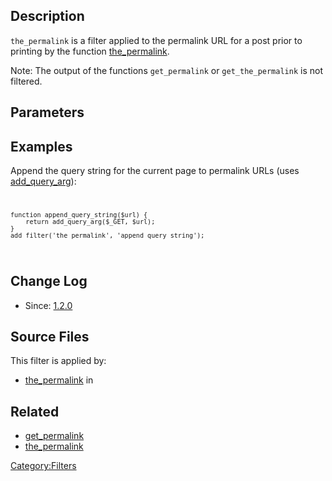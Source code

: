 == Description ==


<code>the_permalink</code> is a filter applied to the permalink URL for a post prior to printing by the function [[Function Reference/the_permalink|the_permalink]].

Note: The output of the functions <code>get_permalink</code> or <code>get_the_permalink</code> is not filtered.

== Parameters ==

{{Parameter|$url|string|The permalink for the current post}}
{{Parameter|$post|integer|Post ID, WP_Post object, or 0|optional|0}}

== Examples ==

Append the query string for the current page to permalink URLs (uses [[Function Reference/add_query_arg|add_query_arg]]):
<code><pre>
function append_query_string($url) {
    return add_query_arg($_GET, $url);
}
add_filter('the_permalink', 'append_query_string');
</pre></code>

== Change Log ==
* Since: [[Version 1.2|1.2.0]]

== Source Files ==

This filter is applied by:
* [[Function Reference/the_permalink|the_permalink]] in {{Trac|wp-includes/link-template.php}}

== Related ==

* [[Function Reference/get_permalink|get_permalink]]
* [[Function Reference/the_permalink|the_permalink]]

[[Category:Filters]]
{{Stub}}